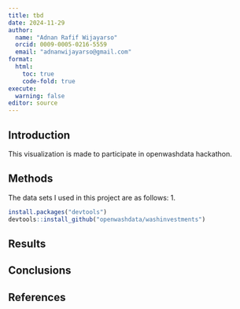 ```yaml
---
title: tbd
date: 2024-11-29
author:
  name: "Adnan Rafif Wijayarso"
  orcid: 0009-0005-0216-5559
  email: "adnanwijayarso@gmail.com"
format: 
  html:
    toc: true
    code-fold: true
execute: 
  warning: false
editor: source
---
```


## Introduction
This visualization is made to participate in openwashdata hackathon.

## Methods
The data sets I used in this project are as follows:
1. 

```r
install.packages("devtools")
devtools::install_github("openwashdata/washinvestments")


```


## Results


## Conclusions


## References
